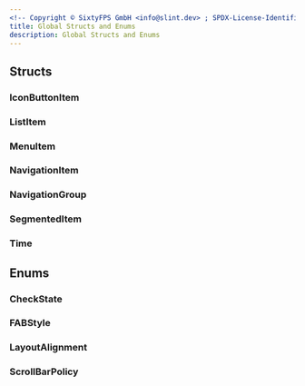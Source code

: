 ```yaml
---
<!-- Copyright © SixtyFPS GmbH <info@slint.dev> ; SPDX-License-Identifier: MIT -->
title: Global Structs and Enums
description: Global Structs and Enums
---
```



## Structs

### IconButtonItem
<IconButtonItem />

### ListItem
<ListItem />

### MenuItem
<MenuItem />

### NavigationItem
<NavigationItem />

### NavigationGroup
<NavigationGroup />

### SegmentedItem
<SegmentedItem />

### Time
<Time />

## Enums

### CheckState
<CheckState />

### FABStyle
<FABStyle />

### LayoutAlignment
<LayoutAlignment />

### ScrollBarPolicy
<ScrollBarPolicy />
